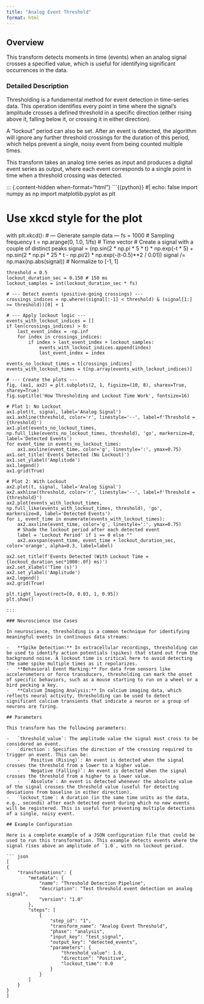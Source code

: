 ```yaml
---
title: "Analog Event Threshold"
format: html
---
```


## Overview

This transform detects moments in time (events) when an analog signal crosses a specified value, which is useful for identifying significant occurrences in the data.

### Detailed Description

Thresholding is a fundamental method for event detection in time-series data. This operation identifies every point in time where the signal's amplitude crosses a defined threshold in a specific direction (either rising above it, falling below it, or crossing it in either direction).

A "lockout" period can also be set. After an event is detected, the algorithm will ignore any further threshold crossings for the duration of this period, which helps prevent a single, noisy event from being counted multiple times.

This transform takes an analog time series as input and produces a digital event series as output, where each event corresponds to a single point in time when a threshold crossing was detected.

::: {.content-hidden when-format="html"}
```{{python}}
#| echo: false
import numpy as np
import matplotlib.pyplot as plt

# Use xkcd style for the plot
with plt.xkcd():
    # --- Generate sample data ---
    fs = 1000  # Sampling frequency
    t = np.arange(0, 1.0, 1/fs)  # Time vector
    # Create a signal with a couple of distinct peaks
    signal = (np.sin(2 * np.pi * 5 * t) * np.exp(-t * 5) +
              np.sin(2 * np.pi * 25 * t - np.pi/2) * np.exp(-(t-0.5)**2 / 0.01))
    signal /= np.max(np.abs(signal))  # Normalize to [-1, 1]

    threshold = 0.5
    lockout_duration_sec = 0.150 # 150 ms
    lockout_samples = int(lockout_duration_sec * fs)

    # --- Detect events (positive-going crossings) ---
    crossings_indices = np.where((signal[:-1] < threshold) & (signal[1:] >= threshold))[0] + 1

    # --- Apply lockout logic ---
    events_with_lockout_indices = []
    if len(crossings_indices) > 0:
        last_event_index = -np.inf
        for index in crossings_indices:
            if index > last_event_index + lockout_samples:
                events_with_lockout_indices.append(index)
                last_event_index = index

    events_no_lockout_times = t[crossings_indices]
    events_with_lockout_times = t[np.array(events_with_lockout_indices)]

    # --- Create the plots ---
    fig, (ax1, ax2) = plt.subplots(2, 1, figsize=(10, 8), sharex=True, sharey=True)
    fig.suptitle('How Thresholding and Lockout Time Work', fontsize=16)

    # Plot 1: No Lockout
    ax1.plot(t, signal, label='Analog Signal')
    ax1.axhline(threshold, color='r', linestyle='--', label=f'Threshold = {threshold}')
    ax1.plot(events_no_lockout_times, np.full_like(events_no_lockout_times, threshold), 'go', markersize=8, label='Detected Events')
    for event_time in events_no_lockout_times:
        ax1.axvline(event_time, color='g', linestyle=':', ymax=0.75)
    ax1.set_title('Events Detected (No Lockout)')
    ax1.set_ylabel('Amplitude')
    ax1.legend()
    ax1.grid(True)

    # Plot 2: With Lockout
    ax2.plot(t, signal, label='Analog Signal')
    ax2.axhline(threshold, color='r', linestyle='--', label=f'Threshold = {threshold}')
    ax2.plot(events_with_lockout_times, np.full_like(events_with_lockout_times, threshold), 'go', markersize=8, label='Detected Events')
    for i, event_time in enumerate(events_with_lockout_times):
        ax2.axvline(event_time, color='g', linestyle=':', ymax=0.75)
        # Shade the lockout period after each detected event
        label = 'Lockout Period' if i == 0 else ""
        ax2.axvspan(event_time, event_time + lockout_duration_sec, color='orange', alpha=0.3, label=label)

    ax2.set_title(f'Events Detected (With Lockout Time = {lockout_duration_sec*1000:.0f} ms)')
    ax2.set_xlabel('Time (s)')
    ax2.set_ylabel('Amplitude')
    ax2.legend()
    ax2.grid(True)

    plt.tight_layout(rect=[0, 0.03, 1, 0.95])
    plt.show()
```
:::

### Neuroscience Use Cases

In neuroscience, thresholding is a common technique for identifying meaningful events in continuous data streams:

-   **Spike Detection:** In extracellular recordings, thresholding can be used to identify action potentials (spikes) that stand out from the background noise. A lockout time is critical here to avoid detecting the same spike multiple times as it repolarizes.
-   **Behavioral Event Marking:** For data from sensors like accelerometers or force transducers, thresholding can mark the onset of specific behaviors, such as a mouse starting to run on a wheel or a bird pecking a key.
-   **Calcium Imaging Analysis:** In calcium imaging data, which reflects neural activity, thresholding can be used to detect significant calcium transients that indicate a neuron or a group of neurons are firing.

## Parameters

This transform has the following parameters:

-   `threshold_value`: The amplitude value the signal must cross to be considered an event.
-   `direction`: Specifies the direction of the crossing required to trigger an event. This can be:
    -   `Positive (Rising)`: An event is detected when the signal crosses the threshold from a lower to a higher value.
    -   `Negative (Falling)`: An event is detected when the signal crosses the threshold from a higher to a lower value.
    -   `Absolute`: An event is detected whenever the absolute value of the signal crosses the threshold value (useful for detecting deviations from baseline in either direction).
-   `lockout_time`: A duration (in the same time units as the data, e.g., seconds) after each detected event during which no new events will be registered. This is useful for preventing multiple detections of a single, noisy event.

## Example Configuration

Here is a complete example of a JSON configuration file that could be used to run this transformation. This example detects events where the signal rises above an amplitude of `1.0`, with no lockout period.

``` json
[
{
    "transformations": {
        "metadata": {
            "name": "Threshold Detection Pipeline",
            "description": "Test threshold event detection on analog signal",
            "version": "1.0"
        },
        "steps": [
            {
                "step_id": "1",
                "transform_name": "Analog Event Threshold",
                "phase": "analysis",
                "input_key": "test_signal",
                "output_key": "detected_events",
                "parameters": {
                    "threshold_value": 1.0,
                    "direction": "Positive",
                    "lockout_time": 0.0
                }
            }
        ]
    }
}
]
```

